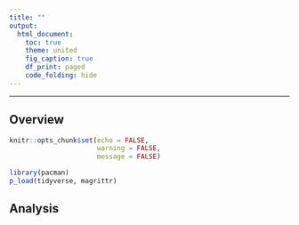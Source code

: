 ```yaml
---
title: ""
output:
  html_document:
    toc: true
    theme: united
    fig_caption: true
    df_print: paged
    code_folding: hide
---
```


***

## Overview

```r
knitr::opts_chunk$set(echo = FALSE,
                      warning = FALSE,
                      message = FALSE)

library(pacman)
p_load(tidyverse, magrittr)
```


## Analysis
